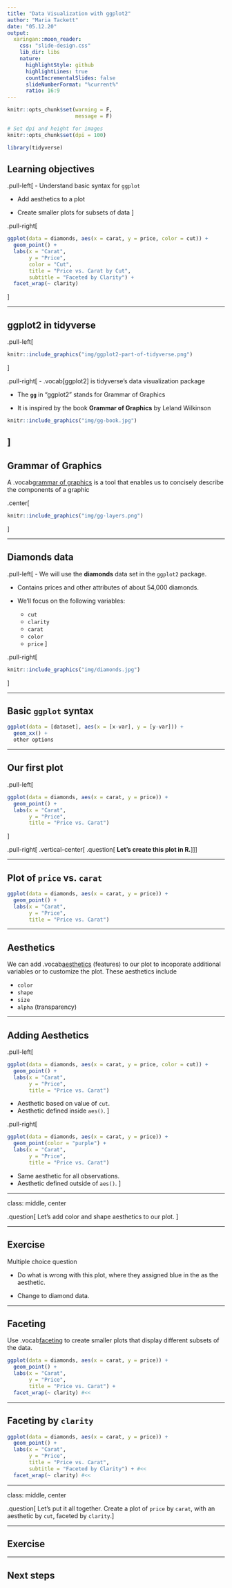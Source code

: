 ```yaml
---
title: "Data Visualization with ggplot2"
author: "Maria Tackett"
date: "05.12.20"
output:
  xaringan::moon_reader:
    css: "slide-design.css"
    lib_dir: libs
    nature:
      highlightStyle: github
      highlightLines: true
      countIncrementalSlides: false
      slideNumberFormat: "%current%"
      ratio: 16:9
---
```


```r
knitr::opts_chunk$set(warning = F, 
                      message = F)

# Set dpi and height for images
knitr::opts_chunk$set(dpi = 100) 
```

```r
library(tidyverse)
```

## Learning objectives

.pull-left[
- Understand basic syntax for `ggplot`

- Add aesthetics to a plot 

- Create smaller plots for subsets of data
]

.pull-right[

```r
ggplot(data = diamonds, aes(x = carat, y = price, color = cut)) +
  geom_point() + 
  labs(x = "Carat",
       y = "Price",
       color = "Cut",
       title = "Price vs. Carat by Cut",
       subtitle = "Faceted by Clarity") + 
  facet_wrap(~ clarity)
```
]

---

## ggplot2 in tidyverse

.pull-left[
```r
knitr::include_graphics("img/ggplot2-part-of-tidyverse.png")
```
]

.pull-right[
- .vocab[ggplot2] is tidyverse's data visualization package

- The **`gg`** in "ggplot2" stands for Grammar of Graphics

- It is inspired by the book **Grammar of Graphics** by Leland Wilkinson

```r
knitr::include_graphics("img/gg-book.jpg")
```

]
---

## Grammar of Graphics

A .vocab[grammar of graphics] is a tool that enables us to concisely describe the components of a graphic

.center[
```r
knitr::include_graphics("img/gg-layers.png")
```
]

---

## Diamonds data

.pull-left[
- We will use the **diamonds** data set in the `ggplot2` package. 

- Contains prices and other attributes of about 54,000 diamonds. 

- We'll focus on the following variables: 
    - `cut`
    - `clarity`
    - `carat`
    - `color`
    - `price`
]
  
.pull-right[

```r
knitr::include_graphics("img/diamonds.jpg")
```
]

---

## Basic `ggplot` syntax

```r
ggplot(data = [dataset], aes(x = [x-var], y = [y-var])) +
  geom_xx() + 
  other options
```

---

## Our first plot

.pull-left[
```r
ggplot(data = diamonds, aes(x = carat, y = price)) +
  geom_point() + 
  labs(x = "Carat",
       y = "Price",
       title = "Price vs. Carat")
```
]

.pull-right[
.vertical-center[
.question[
**Let's create this plot in R.**
]
]
]

---

## Plot of `price` vs. `carat`

```r
ggplot(data = diamonds, aes(x = carat, y = price)) +
  geom_point() + 
  labs(x = "Carat",
       y = "Price",
       title = "Price vs. Carat")
```

---

## Aesthetics 

We can add .vocab[aesthetics] (features) to our plot to incoporate additional variables or to customize the plot. These aesthetics include

- `color`
- `shape`
- `size`
- `alpha` (transparency)

---

## Adding Aesthetics

.pull-left[
```r
ggplot(data = diamonds, aes(x = carat, y = price, color = cut)) +
  geom_point() + 
  labs(x = "Carat",
       y = "Price",
       title = "Price vs. Carat")
```

- Aesthetic based on value of `cut`.
- Aesthetic defined inside `aes()`.
]

.pull-right[
```r
ggplot(data = diamonds, aes(x = carat, y = price)) +
  geom_point(color = "purple") + 
  labs(x = "Carat",
       y = "Price",
       title = "Price vs. Carat")
```

- Same aesthetic for all observations.
- Aesthetic defined outside of `aes()`.
]

---

class: middle, center

.question[
Let's add color and shape aesthetics to our plot. 
]

---

## Exercise 

Multiple choice question 

- Do what is wrong with this plot, where they assigned blue in the as the aesthetic. 

- Change to diamond data.

---

## Faceting

Use .vocab[faceting] to create smaller plots that display different subsets of the data.

```r
ggplot(data = diamonds, aes(x = carat, y = price)) +
  geom_point() + 
  labs(x = "Carat",
       y = "Price",
       title = "Price vs. Carat") + 
  facet_wrap(~ clarity) #<<
```

---

## Faceting by `clarity`

```r
ggplot(data = diamonds, aes(x = carat, y = price)) +
  geom_point() + 
  labs(x = "Carat",
       y = "Price",
       title = "Price vs. Carat", 
       subtitle = "Faceted by Clarity") + #<<
  facet_wrap(~ clarity) #<<
```

---

class: middle, center

.question[
Let's put it all together. Create a plot of `price` by `carat`, with an aesthetic by `cut`, faceted by `clarity`.
]


---

## Exercise


---

## Next steps




 


